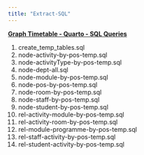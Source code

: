 ```yaml
---
title: "Extract-SQL"
---
```


[**Graph Timetable - Quarto - SQL Queries**](https://gist.github.com/zoonalink/4ba9fa5bf75ac21c1537d8176ee5c700)

1. create_temp_tables.sql
2. node-activity-by-pos-temp.sql
3. node-activityType-by-pos-temp.sql
4. node-dept-all.sql
5. node-module-by-pos-temp.sql
6. node-pos-by-pos-temp.sql
7. node-room-by-pos-temp.sql
8. node-staff-by-pos-temp.sql
9. node-student-by-pos-temp.sql
10. rel-activity-module-by-pos-temp.sql
11. rel-activity-room-by-pos-temp.sql
12. rel-module-programme-by-pos-temp.sql
13. rel-staff-activity-by-pos-temp.sql
14. rel-student-activity-by-pos-temp.sql

<script src="https://gist.github.com/zoonalink/4ba9fa5bf75ac21c1537d8176ee5c700.js"></script>
<div class="gist-preview"></div> 
